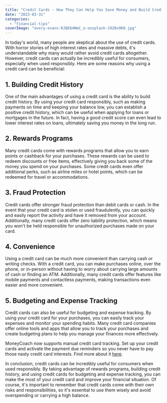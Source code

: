 ```yaml
---
title: "Credit Cards - How They Can Help You Save Money and Build Credit"
date: "2023-03-31"
categories: 
  - "financial-tips"
coverImage: "avery-evans-RJQE64NmC_o-unsplash-1920x960.jpg"
---
```


In today's world, many people are skeptical about the use of credit cards. With horror stories of high interest rates and massive debts, it's understandable why many would rather avoid credit cards altogether. However, credit cards can actually be incredibly useful for consumers, especially when used responsibly. Here are some reasons why using a credit card can be beneficial:

## 1\. Building Credit History

One of the main advantages of using a credit card is the ability to build credit history. By using your credit card responsibly, such as making payments on time and keeping your balance low, you can establish a positive credit history, which can be useful when applying for loans or mortgages in the future. In fact, having a good credit score can even lead to lower interest rates on loans, ultimately saving you money in the long run.

## 2\. Rewards Programs

Many credit cards come with rewards programs that allow you to earn points or cashback for your purchases. These rewards can be used to redeem discounts or free items, effectively giving you back some of the money you spend on your purchases. Some credit cards even offer additional perks, such as airline miles or hotel points, which can be redeemed for travel or accommodations.

## 3\. Fraud Protection

Credit cards offer stronger fraud protection than debit cards or cash. In the event that your credit card is stolen or used fraudulently, you can quickly and easily report the activity and have it removed from your account. Additionally, many credit cards offer zero liability protection, which means you won't be held responsible for unauthorized purchases made on your card.

## 4\. Convenience

Using a credit card can be much more convenient than carrying cash or writing checks. With a credit card, you can make purchases online, over the phone, or in-person without having to worry about carrying large amounts of cash or finding an ATM. Additionally, many credit cards offer features like mobile payments and contactless payments, making transactions even easier and more convenient.

## 5\. Budgeting and Expense Tracking

Credit cards can also be useful for budgeting and expense tracking. By using your credit card for your purchases, you can easily track your expenses and monitor your spending habits. Many credit card companies offer online tools and apps that allow you to track your purchases and create budgeting plans to help you manage your finances more effectively.

MoneyCoach now supports manual credit card tracking. Set up your credit cards and activate the payment due reminders so you never have to pay those nasty credit card interests. Find more about it [here](/how-to-track-and-manage-credit-cards/).

In conclusion, credit cards can be incredibly useful for consumers when used responsibly. By taking advantage of rewards programs, building credit history, and using credit cards for budgeting and expense tracking, you can make the most of your credit card and improve your financial situation. Of course, it's important to remember that credit cards come with their own risks and responsibilities, so it's essential to use them wisely and avoid overspending or carrying a high balance.